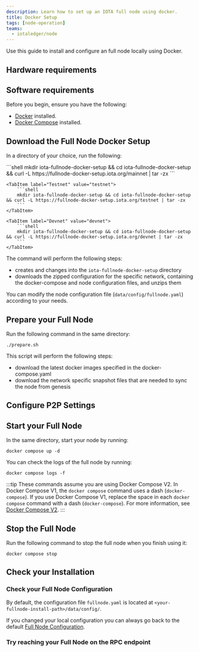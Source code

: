 ```yaml
---
description: Learn how to set up an IOTA full node using docker.
title: Docker Setup
tags: [node-operation]
teams:
  - iotaledger/node
---
```


Use this guide to install and configure an full node locally using Docker.

<WarningAdvanced/>

## Hardware requirements

<FullnodeRequirements/>

## Software requirements

Before you begin, ensure you have the following:

- [Docker](https://docs.docker.com/get-docker/) installed.
- [Docker Compose](https://docs.docker.com/compose/install/) installed.

<Ports/>

## Download the Full Node Docker Setup

In a directory of your choice, run the following:

<Tabs groupId="network" queryString>
    <TabItem label="Mainnet" value="mainnet">
        ```shell
        mkdir iota-fullnode-docker-setup && cd iota-fullnode-docker-setup && curl -L https://fullnode-docker-setup.iota.org/mainnet | tar -zx
        ```
    </TabItem>

    <TabItem label="Testnet" value="testnet">
        ```shell
        mkdir iota-fullnode-docker-setup && cd iota-fullnode-docker-setup && curl -L https://fullnode-docker-setup.iota.org/testnet | tar -zx
        ```
    </TabItem>
    
    <TabItem label="Devnet" value="devnet">
        ```shell
        mkdir iota-fullnode-docker-setup && cd iota-fullnode-docker-setup && curl -L https://fullnode-docker-setup.iota.org/devnet | tar -zx
        ```
    </TabItem>
</Tabs>

The command will perform the following steps:
- creates and changes into the `iota-fullnode-docker-setup` directory
- downloads the zipped configuration for the specific network, containing the docker-compose and node configuration files, and unzips them

You can modify the node configuration file (`data/config/fullnode.yaml`) according to your needs.

## Prepare your Full Node

Run the following command in the same directory:

```shell
./prepare.sh
```

This script will perform the following steps:
- download the latest docker images specified in the docker-compose.yaml
- download the network specific snapshot files that are needed to sync the node from genesis

## Configure P2P Settings

<FullnodeP2P />

## Start your Full Node

In the same directory, start your node by running:  
```shell
docker compose up -d
```

You can check the logs of the full node by running:
```shell
docker compose logs -f
```

:::tip
These commands assume you are using Docker Compose V2. In Docker Compose V1, the `docker compose` command uses a dash (`docker-compose`). If you use Docker Compose V1, replace the space in each `docker compose` command with a dash (`docker-compose`). For more information, see [Docker Compose V2](https://docs.docker.com/compose/#compose-v2-and-the-new-docker-compose-command).
:::

## Stop the Full Node

Run the following command to stop the full node when you finish using it:

```shell
docker compose stop
```

## Check your Installation 

### Check your Full Node Configuration

By default, the configuration file `fullnode.yaml` is located at `<your-fullnode-install-path>/data/config/`.

If you changed your local configuration you can always go back to the default [Full Node Configuration](https://docs.iota.org/operator/full-node/configuration).

### Try reaching your Full Node on the RPC endpoint

<TryRpcEndpoint/>

<Quiz questions={questions} />